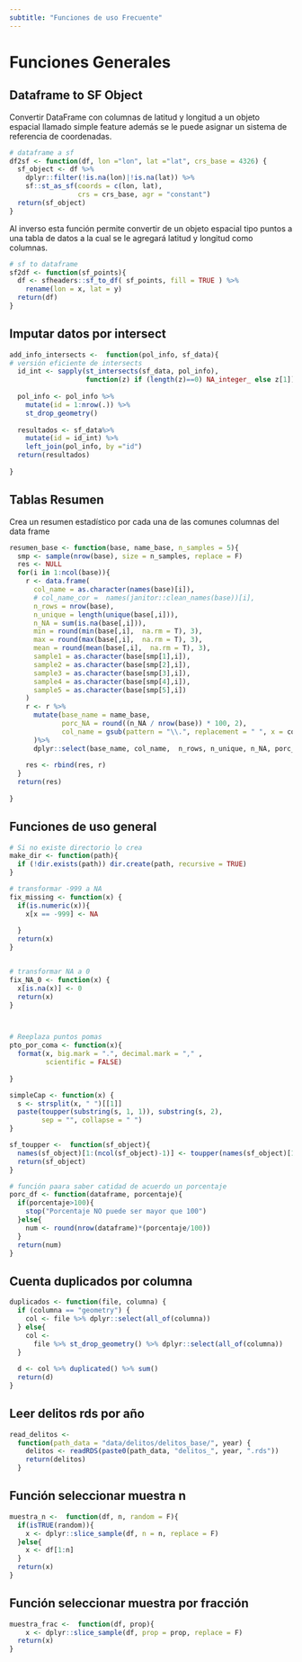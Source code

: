 ```yaml
---
subtitle: "Funciones de uso Frecuente"
---
```


# Funciones Generales {#sec-fuctions}

## Dataframe to SF Object {#sec-fnc_df2sf}

Convertir DataFrame con columnas de latitud y longitud a un objeto espacial llamado simple feature además se le puede asignar un sistema de referencia de coordenadas.



```r
# dataframe a sf
df2sf <- function(df, lon ="lon", lat ="lat", crs_base = 4326) {
  sf_object <- df %>%
    dplyr::filter(!is.na(lon)|!is.na(lat)) %>%
    sf::st_as_sf(coords = c(lon, lat),
                 crs = crs_base, agr = "constant")
  return(sf_object)
}
```


Al inverso esta función permite convertir de un objeto espacial tipo puntos a una tabla de datos a la cual se le agregará latitud y longitud como columnas.

```r
# sf to dataframe
sf2df <- function(sf_points){
  df <- sfheaders::sf_to_df( sf_points, fill = TRUE ) %>% 
    rename(lon = x, lat = y)
  return(df)
}

```


## Imputar datos por intersect {#sec-fnc_addIntersect}

```r
add_info_intersects <-  function(pol_info, sf_data){
# versión eficiente de intersects
  id_int <- sapply(st_intersects(sf_data, pol_info), 
                   function(z) if (length(z)==0) NA_integer_ else z[1])
  
  pol_info <- pol_info %>% 
    mutate(id = 1:nrow(.)) %>% 
    st_drop_geometry()
  
  resultados <- sf_data%>%
    mutate(id = id_int) %>%
    left_join(pol_info, by ="id")
  return(resultados)
  
}
```


## Tablas Resumen

Crea un resumen estadístico por cada una de las comunes columnas del data frame

```r
resumen_base <- function(base, name_base, n_samples = 5){ 
  smp <- sample(nrow(base), size = n_samples, replace = F)
  res <- NULL
  for(i in 1:ncol(base)){
    r <- data.frame(
      col_name = as.character(names(base)[i]),
      # col_name_cor =  names(janitor::clean_names(base))[i],
      n_rows = nrow(base),
      n_unique = length(unique(base[,i])),
      n_NA = sum(is.na(base[,i])),
      min = round(min(base[,i],  na.rm = T), 3),
      max = round(max(base[,i],  na.rm = T), 3),
      mean = round(mean(base[,i],  na.rm = T), 3),
      sample1 = as.character(base[smp[1],i]),
      sample2 = as.character(base[smp[2],i]),
      sample3 = as.character(base[smp[3],i]),
      sample4 = as.character(base[smp[4],i]),
      sample5 = as.character(base[smp[5],i])
    )
    r <- r %>%
      mutate(base_name = name_base, 
             porc_NA = round((n_NA / nrow(base)) * 100, 2),
             col_name = gsub(pattern = "\\.", replacement = " ", x = col_name),# puntos -> espacios
      )%>%
      dplyr::select(base_name, col_name,  n_rows, n_unique, n_NA, porc_NA, everything())
    
    res <- rbind(res, r)
  }
  return(res)
  
}
```


## Funciones de uso general

```r
# Si no existe directorio lo crea
make_dir <- function(path){
  if (!dir.exists(path)) dir.create(path, recursive = TRUE)
}

# transformar -999 a NA
fix_missing <- function(x) {
  if(is.numeric(x)){
    x[x == -999] <- NA
    
  }
  return(x)
}


# transformar NA a 0
fix_NA_0 <- function(x) {
  x[is.na(x)] <- 0
  return(x)
}



# Reeplaza puntos pomas
pto_por_coma <- function(x){
  format(x, big.mark = ".", decimal.mark = "," ,
         scientific = FALSE)
  
}

simpleCap <- function(x) {
  s <- strsplit(x, " ")[[1]]
  paste(toupper(substring(s, 1, 1)), substring(s, 2),
        sep = "", collapse = " ")
}

sf_toupper <-  function(sf_object){
  names(sf_object)[1:(ncol(sf_object)-1)] <- toupper(names(sf_object)[1:(ncol(sf_object)-1)])
  return(sf_object)
}

# función paara saber catidad de acuerdo un porcentaje
porc_df <- function(dataframe, porcentaje){
  if(porcentaje>100){
    stop("Porcentaje NO puede ser mayor que 100")
  }else{
    num <- round(nrow(dataframe)*(porcentaje/100))
  }
  return(num)
}
```


## Cuenta duplicados por columna

```r
duplicados <- function(file, columna) {
  if (columna == "geometry") {
    col <- file %>% dplyr::select(all_of(columna))
  } else{
    col <-
      file %>% st_drop_geometry() %>% dplyr::select(all_of(columna))
  }
  
  d <- col %>% duplicated() %>% sum()
  return(d)
}
```


## Leer delitos rds por año

```r

read_delitos <-
  function(path_data = "data/delitos/delitos_base/", year) {
    delitos <- readRDS(paste0(path_data, "delitos_", year, ".rds"))
    return(delitos)
  }


```



## Función seleccionar muestra n


```r
muestra_n <-  function(df, n, random = F){
  if(isTRUE(random)){
    x <- dplyr::slice_sample(df, n = n, replace = F)
  }else{
    x <- df[1:n]
  }
  return(x)
}
```


## Función seleccionar muestra por fracción

```r
muestra_frac <-  function(df, prop){
    x <- dplyr::slice_sample(df, prop = prop, replace = F)
  return(x)
}

```



